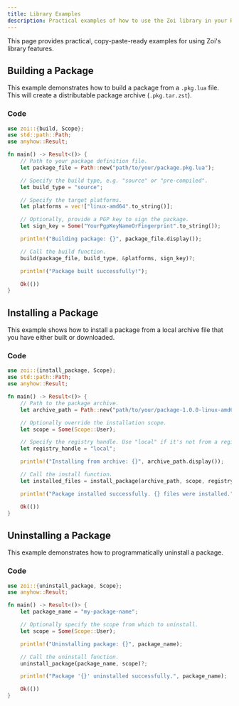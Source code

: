 ```yaml
---
title: Library Examples
description: Practical examples of how to use the Zoi library in your Rust code.
---
```


This page provides practical, copy-paste-ready examples for using Zoi's library features.

## Building a Package

This example demonstrates how to build a package from a `.pkg.lua` file. This will create a distributable package archive (`.pkg.tar.zst`).

### Code

```rust
use zoi::{build, Scope};
use std::path::Path;
use anyhow::Result;

fn main() -> Result<()> {
    // Path to your package definition file.
    let package_file = Path::new("path/to/your/package.pkg.lua");

    // Specify the build type, e.g. "source" or "pre-compiled".
    let build_type = "source";

    // Specify the target platforms.
    let platforms = vec!["linux-amd64".to_string()];

    // Optionally, provide a PGP key to sign the package.
    let sign_key = Some("YourPgpKeyNameOrFingerprint".to_string());

    println!("Building package: {}", package_file.display());

    // Call the build function.
    build(package_file, build_type, &platforms, sign_key)?;

    println!("Package built successfully!");

    Ok(())
}
```

## Installing a Package

This example shows how to install a package from a local archive file that you have either built or downloaded.

### Code

```rust
use zoi::{install_package, Scope};
use std::path::Path;
use anyhow::Result;

fn main() -> Result<()> {
    // Path to the package archive.
    let archive_path = Path::new("path/to/your/package-1.0.0-linux-amd64.pkg.tar.zst");

    // Optionally override the installation scope.
    let scope = Some(Scope::User);

    // Specify the registry handle. Use "local" if it's not from a registry.
    let registry_handle = "local";

    println!("Installing from archive: {}", archive_path.display());

    // Call the install function.
    let installed_files = install_package(archive_path, scope, registry_handle, true, None)?;

    println!("Package installed successfully. {} files were installed.", installed_files.len());

    Ok(())
}
```

## Uninstalling a Package

This example demonstrates how to programmatically uninstall a package.

### Code

```rust
use zoi::{uninstall_package, Scope};
use anyhow::Result;

fn main() -> Result<()> {
    let package_name = "my-package-name";

    // Optionally specify the scope from which to uninstall.
    let scope = Some(Scope::User);

    println!("Uninstalling package: {}", package_name);

    // Call the uninstall function.
    uninstall_package(package_name, scope)?;

    println!("Package '{}' uninstalled successfully.", package_name);

    Ok(())
}
```
